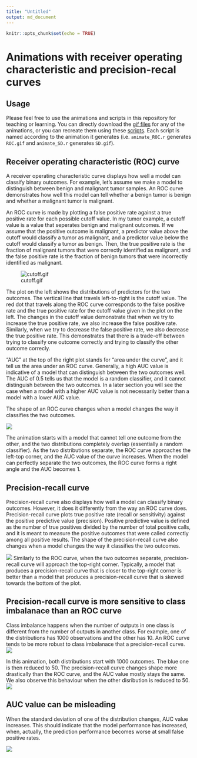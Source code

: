 ```yaml
---
title: "Untitled"
output: md_document
---
```


```r
knitr::opts_chunk$set(echo = TRUE)
```

# Animations with receiver operating characteristic and precision-recal curves 

## Usage
Please feel free to use the animations and scripts in this repository for teaching or learning. You can directly download the [gif files](animations) for any of the animations, or you can recreate them using these [scripts](R). Each script is named according to the animation it generates (i.e. `animate_ROC.r` generates `ROC.gif` and `animate_SD.r` generates `SD.gif`).

## Receiver operating characteristic (ROC) curve

A receiver operating characteristic curve displays how well a model can classify binary outcomes. For example, let's assume we make a model to distinguish between benign and malignant tumor samples. An ROC curve demonstrates how well this model can tell whether a benign tumor is benign and whether a malignant tumor is malignant. 

An ROC curve is made by plotting a false positive rate against a true positive rate for each possible cutoff value. In my tumor example, a cutoff value is a value that seperates benign and malignant outcomes. If we assume that the positive outcome is malignant, a predictor value above the cutoff would classify a tumor as malignant, and a predictor value below the cutoff would classify a tumor as benign. Then, the true positive rate is the fraction of malignant tumors that were correctly identified as malignant, and the false positive rate is the fraction of benign tumors that were incorrectly identified as malignant.

![cutoff.gif](animations/cutoff.gif)

The plot on the left shows the distributions of predictors for the two outcomes. The vertical line that travels left-to-right is the cutoff value. The red dot that travels along the ROC curve corresponds to the false positive rate and the true positive rate for the cutoff value given in the plot on the left. The changes in the cutoff value demonstrate that when we try to increase the true positive rate, we also increase the false positive rate. Similarly, when we try to decrease the false positive rate, we also decrease the true positive rate. This demonstrates that there is a trade-off between trying to classify one outcome correctly and trying to classify the other outcome correcly.

"AUC" at the top of the right plot stands for "area under the curve", and it tell us the area under an ROC curve. Generally, a high AUC value is indicative of a model that can distinguish between the two outcomes well. The AUC of 0.5 tells us that the model is a random classifier, and it cannot distinguish between the two outcomes. In a later section you will see the case when a model with a higher AUC value is not necessarily better than a model with a lower AUC value.

The shape of an ROC curve changes when a model changes the way it classifies the two outcomes.

![](animations/ROC.gif)

The animation starts with a model that cannot tell one outcome from the other, and the two distributions completely overlap (essentially a random classifier). As the two distributions separate, the ROC curve approaches the left-top corner, and the AUC value of the curve increases. When the model can perfectly separate the two outcomes, the ROC curve forms a right angle and the AUC becomes 1. 

## Precision-recall curve

Precision-recall curve also displays how well a model can classify binary outcomes. However, it does it differently from the way an ROC curve does. Precision-recall curve plots true positive rate (recall or sensitivity) against the positive predictive value (precision). Positive predictive value is defined as the number of true positives divided by the number of total positive calls, and it is meant to measure the positive outcomes that were called correctly among all positive results. The shape of the precision-recall curve also changes when a model changes the way it classifies the two outcomes. 

![](animations/PR.gif)
Similarly to the ROC curve, when the two outcomes separate, precision-recall curve will approach the top-right corner. Typically, a model that produces a precision-recall curve that is closer to the top-right corner is better than a model that produces a precision-recall curve that is skewed towards the bottom of the plot.

## Precision-recall curve is more sensitive to class imbalanace than an ROC curve

Class imbalance happens when the number of outputs in one class is different from the number of outputs in another class. For example, one of the distributions has 1000 observations and the other has 10. An ROC curve tends to be more robust to class imbalanace that a precision-recall curve. 
![](animations/imbalance.gif)

In this animation, both distributions start with 1000 outcomes. The blue one is then reduced to 50. The precision-recall curve changes shape more drastically than the ROC curve, and the AUC value mostly stays the same. We also observe this behaviour when the other disribution is reduced to 50.
![](animations/imbalance2.gif)

## AUC value can be misleading 

When the standard deviation of one of the distribution changes, AUC value increases. This should indicate that the model performance has increased, when, actually, the prediction performance becomes worse at small false positive rates. 

![](animations/SD.gif)